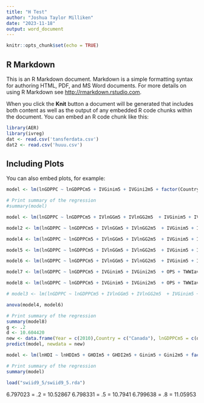 ```yaml
---
title: "H Test"
author: "Joshua Taylor Milliken"
date: "2023-11-18"
output: word_document
---
```


```r
knitr::opts_chunk$set(echo = TRUE)
```

## R Markdown

This is an R Markdown document. Markdown is a simple formatting syntax for authoring HTML, PDF, and MS Word documents. For more details on using R Markdown see <http://rmarkdown.rstudio.com>.

When you click the **Knit** button a document will be generated that includes both content as well as the output of any embedded R code chunks within the document. You can embed an R code chunk like this:

```r
library(AER)
library(ivreg)
dat <- read.csv('tansferdata.csv')
dat2 <- read.csv('huuu.csv')
```

## Including Plots

You can also embed plots, for example:

```r
model <- lm(lnGDPPC ~ lnGDPPCm5 + IVGinim5 + IVGini2m5 + factor(Country) + factor(Year), data = dat)

# Print summary of the regression
#summary(model)
```

```r
model <- lm(lnGDPPC ~ lnGDPPCm5 + IVlnGGm5 + IVlnGG2m5  + IVGinim5 + IVGini2m5  + OPS + TWWIavg + n + IVlnGG3m5 + IVGini3m5 +  factor(Country) + factor(Year), data = dat) #+ IVlnGG3m5 + IVGini3m5

model2 <- lm(lnGDPPC ~ lnGDPPCm5 + IVlnGGm5 + IVlnGG2m5  + IVGinim5 + IVGini2m5  + OPS + TWWIavg + n +  factor(Country) + factor(Year), data = dat) #+ IVlnGG3m5 + IVGini3m5

model4 <- lm(lnGDPPC ~ lnGDPPCm5 + IVlnGGm5 + IVlnGG2m5  + IVGinim5 + IVGini2m5  + OPS + TWWIavg + dpTWWIavg + n +  factor(Country) + factor(Year), data = dat) #+ IVlnGG3m5 + IVGini3m5

model5 <- lm(lnGDPPC ~ lnGDPPCm5 + IVlnGGm5 + IVlnGG2m5  + IVGinim5 + IVGini2m5  + OPS + TWWIavg + dpTWWIavg + n + IVlnGG3m5 + IVGini3m5 + factor(Country) + factor(Year), data = dat) #+ IVlnGG3m5 + IVGini3m5

model6 <- lm(lnGDPPC ~ lnGDPPCm5 + IVlnGGm5 + IVlnGG2m5  + IVGinim5 + IVGini2m5  + OPS + TWWIavg + dpTWWIavg + n + RellnGDPPCm5 + IVRellnGGm5 + IVRellnGG2m5 + factor(Country) + factor(Year), data = dat) #+ IVlnGG3m5 + IVGini3m5

model7 <- lm(lnGDPPC ~ lnGDPPCm5 + IVGinim5 + IVGini2m5  + OPS + TWWIavg + dpTWWIavg + n + RellnGDPPCm5 + IVRellnGGm5 + IVRellnGG2m5 + factor(Country) + factor(Year), data = dat) #+ IVlnGG3m5 + IVGini3m5

model8 <- lm(lnGDPPC ~ lnGDPPCm5 + IVGinim5 + IVGini2m5  + OPS + TWWIavg + dpTWWIavg + n + RelGDPPCm5 + IVRelGGm5 + IVRelGG2m5 + factor(Country) + factor(Year), data = dat) #+ IVlnGG3m5 + IVGini3m5

# model3 <- lm(lnGDPPC ~ lnGDPPCm5 + IVlnGGm5 + IVlnGG2m5  + IVGinim5 + IVGini2m5  + OPS + TWWIavg + n + IVlnG2Gm5 + IVlnG2G2m5 + IVlnG2G3m5 + lnGDPPC2m5 + factor(Country) + factor(Year), data = dat) #+ IVlnGG3m5 + IVGini3m5

anova(model4, model6)

# Print summary of the regression
summary(model8)
g <- .2
d <- 10.604420
new <- data.frame(Year = c(2010),Country = c("Canada"), lnGDPPCm5 = c(d), IVlnGGm5 = c(g*d), IVlnGG2m5 = c(g**2 * d), IVGinim5 = c(g), IVGini2m5 = c(g**2))
predict(model, newdata = new)

```
```r
model <- lm(lnHDI ~ lnHDIm5 + GHDIm5 + GHDI2m5 + Ginim5 + Gini2m5 + factor(Country) + factor(Year), data = dat2)

# Print summary of the regression
summary(model)
```


```r
load("swiid9_5/swiid9_5.rda")
```

6.797023  = .2 = 10.52867
6.798331 = .5 = 10.7941
6.799638 = .8 = 11.05953 
